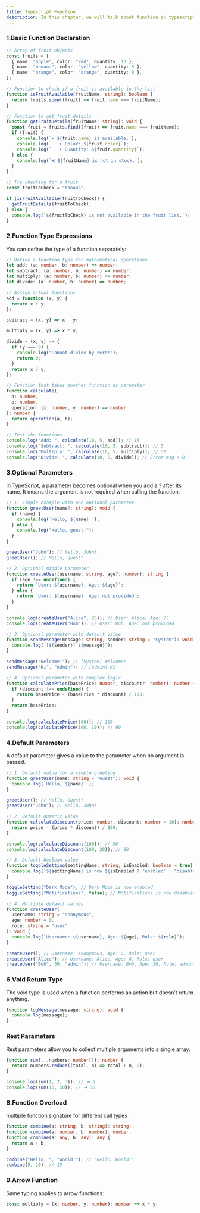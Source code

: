 ```yaml
---
title: Typescript Function
description: In this chapter, we will talk about function in typescript
---
```


### 1.Basic Function Declaration

```typescript
// Array of fruit objects
const fruits = [
  { name: "apple", color: "red", quantity: 10 },
  { name: "banana", color: "yellow", quantity: 5 },
  { name: "orange", color: "orange", quantity: 8 },
];

// Function to check if a fruit is available in the list
function isFruitAvailable(fruitName: string): boolean {
  return fruits.some((fruit) => fruit.name === fruitName);
}

// Function to get fruit details
function getFruitDetails(fruitName: string): void {
  const fruit = fruits.find((fruit) => fruit.name === fruitName);
  if (fruit) {
    console.log(`✔️ ${fruit.name} is available.`);
    console.log(`   ➤ Color: ${fruit.color}`);
    console.log(`   ➤ Quantity: ${fruit.quantity}`);
  } else {
    console.log(`❌ ${fruitName} is not in stock.`);
  }
}

// Try checking for a fruit
const fruitToCheck = "banana";

if (isFruitAvailable(fruitToCheck)) {
  getFruitDetails(fruitToCheck);
} else {
  console.log(`${fruitToCheck} is not available in the fruit list.`);
}
```

### 2.Function Type Expressions

You can define the type of a function separately:

```typescript
// Define a function type for mathematical operations
let add: (a: number, b: number) => number;
let subtract: (a: number, b: number) => number;
let multiply: (a: number, b: number) => number;
let divide: (a: number, b: number) => number;

// Assign actual functions
add = function (x, y) {
  return x + y;
};

subtract = (x, y) => x - y;

multiply = (x, y) => x * y;

divide = (x, y) => {
  if (y === 0) {
    console.log("Cannot divide by zero!");
    return 0;
  }
  return x / y;
};

// Function that takes another function as parameter
function calculate(
  a: number,
  b: number,
  operation: (x: number, y: number) => number
): number {
  return operation(a, b);
}

// Test the functions
console.log("Add: ", calculate(10, 5, add)); // 15
console.log("Subtract: ", calculate(10, 5, subtract)); // 5
console.log("Multiply: ", calculate(10, 5, multiply)); // 50
console.log("Divide: ", calculate(10, 0, divide)); // Error msg + 0
```

### 3.Optional Parameters

In TypeScript, a parameter becomes optional when you add a ? after its name.
It means the argument is not required when calling the function.

```typescript
// 1. Simple example with one optional parameter
function greetUser(name?: string): void {
  if (name) {
    console.log(`Hello, ${name}!`);
  } else {
    console.log("Hello, guest!");
  }
}

greetUser("John"); // Hello, John!
greetUser(); // Hello, guest!

// 2. Optional middle parameter
function createUser(username: string, age?: number): string {
  if (age !== undefined) {
    return `User: ${username}, Age: ${age}`;
  } else {
    return `User: ${username}, Age: not provided`;
  }
}

console.log(createUser("Alice", 25)); // User: Alice, Age: 25
console.log(createUser("Bob")); // User: Bob, Age: not provided

// 3. Optional parameter with default value
function sendMessage(message: string, sender: string = "System"): void {
  console.log(`[${sender}] ${message}`);
}

sendMessage("Welcome!"); // [System] Welcome!
sendMessage("Hi", "Admin"); // [Admin] Hi

// 4. Optional parameter with complex logic
function calculatePrice(basePrice: number, discount?: number): number {
  if (discount !== undefined) {
    return basePrice - (basePrice * discount) / 100;
  }
  return basePrice;
}

console.log(calculatePrice(100)); // 100
console.log(calculatePrice(100, 10)); // 90
```

### 4.Default Parameters

A default parameter gives a value to the parameter when no argument is passed.

```typescript
// 1. Default value for a simple greeting
function greetUser(name: string = "Guest"): void {
  console.log(`Hello, ${name}!`);
}

greetUser(); // Hello, Guest!
greetUser("John"); // Hello, John!

// 2. Default numeric value
function calculateDiscount(price: number, discount: number = 10): number {
  return price - (price * discount) / 100;
}

console.log(calculateDiscount(100)); // 90
console.log(calculateDiscount(100, 20)); // 80

// 3. Default boolean value
function toggleSetting(settingName: string, isEnabled: boolean = true): void {
  console.log(`${settingName} is now ${isEnabled ? "enabled" : "disabled"}.`);
}

toggleSetting("Dark Mode"); // Dark Mode is now enabled.
toggleSetting("Notifications", false); // Notifications is now disabled.

// 4. Multiple default values
function createUser(
  username: string = "anonymous",
  age: number = 0,
  role: string = "user"
): void {
  console.log(`Username: ${username}, Age: ${age}, Role: ${role}`);
}

createUser(); // Username: anonymous, Age: 0, Role: user
createUser("Alice"); // Username: Alice, Age: 0, Role: user
createUser("Bob", 30, "admin"); // Username: Bob, Age: 30, Role: admin
```

### 6.Void Return Type

The void type is used when a function performs an action but doesn’t return anything.

```typescript
function logMessage(message: string): void {
  console.log(message);
}
```

### Rest Parameters

Rest parameters allow you to collect multiple arguments into a single array.

```typescript
function sum(...numbers: number[]): number {
  return numbers.reduce((total, n) => total + n, 0);
}

console.log(sum(1, 2, 3)); // ➜ 6
console.log(sum(10, 20)); // ➜ 30
```

### 8.Function Overload

multiple function signature for different call types

```typescript
function combine(a: string, b: string): string;
function combine(a: number, b: number): number;
function combine(a: any, b: any): any {
  return a + b;
}

combine("Hello, ", "World!"); // "Hello, World!"
combine(5, 10); // 15
```

### 9.Arrow Function

Same typing applies to arrow functions:

```typescript
const multiply = (x: number, y: number): number => x * y;
```
